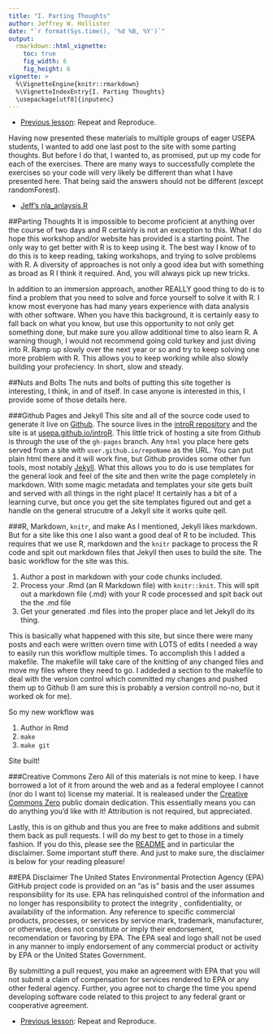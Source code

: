 ```yaml
---
title: "I. Parting Thoughts"
author: Jeffrey W. Hollister
date: "`r format(Sys.time(), '%d %B, %Y')`"
output: 
  rmarkdown::html_vignette:
    toc: true
    fig_width: 6
    fig_height: 6
vignette: >
  %\VignetteEngine{knitr::rmarkdown}
  %\VignetteIndexEntry{I. Parting Thoughts}
  \usepackage[utf8]{inputenc}
---
```

- [Previous lesson](H_Repeat-Reproduce.html): Repeat and Reproduce.

Having now presented these materials to multiple groups of eager USEPA students, I wanted to add one last post to the site with some parting thoughts.  But before I do that, I wanted to, as promised, put up my code for each of the exercises.  There are many ways to successfully complete the exercises so your code will very likely be different than what I have presented here.  That being said the answers should not be different (except randomForest).

- [Jeff's nla_anlaysis.R](/introR/exercises/nla_analysis.R)

##Parting Thoughts
It is impossible to become proficient at anything over the course of two days and R certainly is not an exception to this.  What I do hope this workshop and/or website has provided is a starting point.  The only way to get better with R is to keep using it.  The best way I know of to do this is to keep reading, taking workshops, and trying to solve problems with R.  A diversity of approaches is not only a good idea but with something as broad as R I think it required.  And, you will always pick up new tricks.  

In addition to an immersion approach, another REALLY good thing to do is to find a problem that you need to solve and force yourself to solve it with R.  I know most everyone has had many years experience with data analysis with other software.  When you have this background, it is certainly easy to fall back on what you know, but use this opportunity to not only get something done, but make sure you allow additional time to also learn R.  A warning though, I would not recommend going cold turkey and just diving into R.  Ramp up slowly over the next year or so and try to keep solving one more problem with R.  This allows you to keep working while also slowly building your profeciency.  In short, slow and steady.  


##Nuts and Bolts
The nuts and bolts of putting this site together is interesting, I think, in and of itself.  In case anyone is interested in this, I provide some of those details here.  

###Github Pages and Jekyll
This site and all of the source code used to generate it live on [Github](https://github.com).  The source lives in the [introR repository](https://github.com/usepa/introR) and the site is at [usepa.github.io/introR](http://usepa.github.io/introR).  This little trick of hosting a site from Github is through the use of the `gh-pages` branch.  Any `html` you place here gets served from a site with `user.github.io/repoName` as the URL.  You can put plain html there and it will work fine, but Github provides some other fun tools, most notably [Jekyll](http://jekyllrb.com/).  What this allows you to do is use templates for the general look and feel of the site and then write the page completely in markdown.  With some magic metadata and templates your site gets built and served with all things in the right place!  It certainly has a bit of a learning curve, but once you get the site templates figured out and get a handle on the general strucutre of a Jekyll site it works quite qell.

###R, Markdown, `knitr`, and make
As I mentioned, Jekyll likes markdown.  But for a site like this one I also want a good deal of R to be included.  This requires that we use R, markdown and the `knitr` package to process the R code and spit out markdown files that Jekyll then uses to build the site.  The basic workflow for the site was this.

1. Author a post in markdown with your code chunks included.  
1. Process your .Rmd (an R Markdown file) with `knitr::knit`.  This will spit out a markdown file (.md) with your R code processed and spit back out the the .md file
1. Get your generated .md files into the proper place and let Jekyll do its thing.

This is basically what happened with this site, but since there were many posts and each were written overn time with LOTS of edits I needed a way to easily run this workflow multiple times.  To accomplish this I added a makefile.  The makefile will take care of the knitting of any changed files and move my files where they need to go.  I addeded a section to the makefile to deal with the version control which committed my changes and pushed them up to Github (I am sure this is probably a version controll no-no, but it worked ok for me).

So my new workflow was

1. Author in Rmd
1. `make`
1. `make git`

Site built!  


###Creative Commons Zero
All of this materials is not mine to keep.  I have borrowed a lot of it from around the web and as a federal employee I cannot (nor do I want to) license my material.  It is realeased under the [Creative Commons Zero](https://creativecommons.org/publicdomain/zero/1.0/) public domain dedication.  This essentially means you can do anything you'd like with it!  Attribution is not required, but appreciated.

Lastly, this is on github and thus you are free to make additions and submit them back as pull requests.  I will do my best to get to those in a timely fashion.  If you do this, please see the [README](https://github.com/USEPA/introR/blob/master/README.md) and in particular the disclaimer.  Some important stuff there.  And just to make sure, the disclaimer is below for your reading pleasure!

##EPA Disclaimer
The United States Environmental Protection Agency (EPA) GitHub project code is provided on an "as is" basis and the user assumes responsibility for its use. EPA has relinquished control of the information and no longer has responsibility to protect the integrity , confidentiality, or availability of the information. Any reference to specific commercial products, processes, or services by service mark, trademark, manufacturer, or otherwise, does not constitute or imply their endorsement, recomendation or favoring by EPA. The EPA seal and logo shall not be used in any manner to imply endorsement of any commercial product or activity by EPA or the United States Government.

By submitting a pull request, you make an agreement with EPA that you will not submit a claim of compensation for services rendered to EPA or any other federal agency.  Further, you agree not to charge the time you spend developing software code related to this project to any federal grant or cooperative agreement.

- [Previous lesson](H_Repeat-Reproduce.html): Repeat and Reproduce.